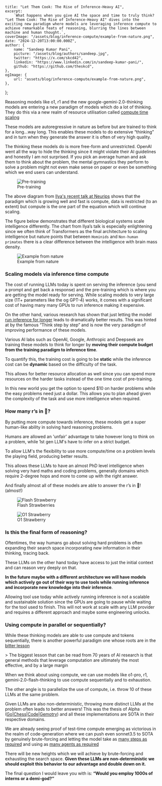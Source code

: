     title: "Let Them Cook: The Rise of Inference-Heavy AI",
    excerpt:
        `What happens when you give AI the space and time to truly think? "Let Them Cook: The Rise of Inference-Heavy AI" dives into the exciting new paradigm where models are leveraging inference compute to achieve remarkable feats of reasoning, blurring the lines between machine and human thought.`,
    coverImage: "/assets/blog/inference-compute/example-from-nature.png",
    date: "2024-12-20T13:00:00.000Z",
    author: {
        name: "Sandeep Kumar Pani",
        picture: "/assets/blog/authors/sandeep.jpg",
        twitter: "https://x.com/skcd42",
        linkedin: "https://www.linkedin.com/in/sandeep-kumar-pani/",
        github: "https://github.com/theskcd",
    },
    ogImage: {
        url: "assets/blog/inference-compute/example-from-nature.png",
    },
};

Reasoning models like o1, r1 and the new google-gemini-2.0-thinking models are entering a new paradigm of models which do a lot of thinking. They do this via a new realm of resource utilisation called [compute time scaling](https://aide.dev/blog/sota-bitter-lesson)

These models are autoregressive in nature as before but are trained to think for a long…way long. This enables these models to do extensive “thinking” and in turn when they generate the answer it is often of very high quality.

The thinking these models do is more free-form and unrestricted. OpenAI went all the way to hide the thinking since it might violate their AI guidelines and honestly I am not surprised. If you pick an average human and ask them to think about the problem, the mental gymnastics they perform to solve a problem might not even make sense on paper or even be something which we end users can understand.

<figure className="flex flex-col items-center">
    <img src="/assets/blog/inference-compute/example-from-nature.png" alt="Pre-training" className="w-full" />
    <figcaption className="pt-2 text-center font-semibold">
        Pre-training
    </figcaption>
</figure>

The above diagram from [Ilya's recent talk at Neurips](https://www.youtube.com/watch?v=WQQdd6qGxNs) shows that the paradigm which is growing well and fast is compute, data is restricted (to an extent) but compute is the one part of the equation which will continue scaling.

The figure below demonstrates that different biological systems scale intelligence differently. The chart from Ilya’s talk is especially enlightening since we often think of Transformers as the final architecture to scaling intelligence but nature points that between `Hominids` and `Non-human primates` there is a clear difference between the intelligence with brain mass density.  
<figure className="flex flex-col items-center">
    <img src="/assets/blog/inference-compute/example-from-nature.png" alt="Example from nature" className="w-full" />
    <figcaption className="pt-2 text-center font-semibold">
        Example from nature
    </figcaption>
</figure>

### Scaling models via inference time compute

The cost of running LLMs today is spent on serving the inference (you send a prompt and get back a response) and the pre-training which is where you are getting the model ready for serving. While scaling models to very large size (1T+ parameters like the og GPT-4) works, it comes with a significant cost of having many many GPUs to run inference making it expensive.

On the other hand, various research has shown that just letting the model [run inference for longer](https://arxiv.org/abs/2408.03314) leads to dramatically better results. This was hinted at by the famous “Think step by step” and is now the very paradigm of improving performance of these models.

Various AI labs such as OpenAI, Google, Anthropic and Deepseek are training these models to think for longer by **moving their compute budget from the training paradigm to inference time**.

To quantify this, the training cost is going to be **static** while the inference cost can be **dynamic** based on the difficulty of the task.   

This allows for better resource allocation as well since you can spend more resources on the harder tasks instead of the one time cost of pre-training.  

In this new world you get the option to spend $10 on harder problems while the easy problems need just a dollar. This allows you to plan ahead given the complexity of the task and use more intelligence when required.

### How many r’s in 🍓?

By putting more compute towards inference, these models get a super human-like ability in solving hard reasoning problems.

Humans are allowed an 'unfair' advantage to take however long to think on a problem, while 1st gen LLM's have to infer on a strict budget. 

To allow LLM's the flexibility to use more compute/time on a problem levels the playing field, producing better results.

This allows these LLMs to have an almost PhD level intelligence when solving very hard maths and coding problems, generally domains which require 2-degree hops and more to come up with the right answer.

And finally almost all of these models are able to answer the r’s in 🍓\! (almost\!)  
<figure className="flex flex-col items-center">
    <img src="/assets/blog/inference-compute/flash-r.png" alt="Flash Strawberry" className="w-full" />
    <figcaption className="pt-2 text-center font-semibold">
        Flash Strawberries
    </figcaption>
</figure>
<figure className="flex flex-col items-center">
    <img src="/assets/blog/inference-compute/o1-r.png" alt="O1 Strawberry" className="w-full" />
    <figcaption className="pt-2 text-center font-semibold">
        O1 Strawberry
    </figcaption>
</figure>

### Is this the final form of reasoning?

Oftentimes, the way humans go about solving hard problems is often expanding their search space incorporating new information in their thinking, tracing back.  

These LLMs on the other hand today have access to just the initial context and can reason very deeply on that.  

**In the future maybe with a different architecture we will have models which actively go out of their way to use tools while running inference and incorporate new knowledge into their inference**.

Allowing tool use today while actively running inference is not a scalable and sustainable solution since the GPUs are going to pause while waiting for the tool used to finish. This will not work at scale with any LLM provider and requires a different approach and maybe some engineering unlocks.

### Using compute in parallel or sequentially?

While these thinking models are able to use compute and tokens sequentially, there is another powerful paradigm one whose roots are in the [bitter lesson](http://www.incompleteideas.net/IncIdeas/BitterLesson.html)

\> The biggest lesson that can be read from 70 years of AI research is that general methods that leverage computation are ultimately the most effective, and by a large margin

When we think about using compute, we can use models like o1-pro, r1, gemini-2.0-flash-thinking to use compute sequentially and to exhaustion.  

The other angle is to parallelize the use of compute, i.e. throw 10 of these LLMs at the same problem.  

Given LLMs are also non-deterministic, throwing more distinct LLMs at the problem often leads to better answers\! This was the thesis of Alpha ([Go|Chess](https://deepmind.google/discover/blog/alphazero-shedding-new-light-on-chess-shogi-and-go/)|[Code](https://deepmind.google/discover/blog/competitive-programming-with-alphacode/)|[Gemotry](https://deepmind.google/discover/blog/alphageometry-an-olympiad-level-ai-system-for-geometry/)) and all these implementations are SOTA in their respective domains.

We are already seeing proof of test-time compute emerging as victorious in the realm of code-generation where we can push even sonnet3.5 to SOTA by genuinely brute-forcing and letting the model take as [many steps as required](https://aide.dev/blog/sota-bitter-lesson) and using as [many agents as required](https://arc.net/l/quote/suzczpbc)

There will be new heights which we will achieve by brute-forcing and exhausting the search space. **Given these LLMs are non-deterministic we should exploit this behavior to our advantage and double down on it.**

The final question I would leave you with is: **“Would you employ 1000s of interns or a demi-god?”**